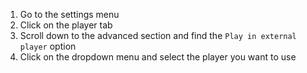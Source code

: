 1. Go to the settings menu
2. Click on the player tab
3. Scroll down to the advanced section and find the `Play in external player` option
4. Click on the dropdown menu and select the player you want to use
